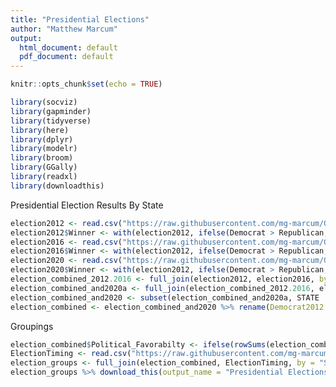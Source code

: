 ---
title: "Presidential Elections"
author: "Matthew Marcum"
output:
  html_document: default
  pdf_document: default
---

```{r setup, include=FALSE}
knitr::opts_chunk$set(echo = TRUE)
```



```{r,  include=FALSE}
library(socviz)
library(gapminder)
library(tidyverse)
library(here)
library(dplyr)
library(modelr)
library(broom)
library(GGally)
library(readxl)
library(downloadthis)
```

Presidential Election Results By State

```{r}
election2012 <- read.csv("https://raw.githubusercontent.com/mg-marcum/Gubernatorial-Elections/main/federalelections2012.csv")
election2012$Winner <- with(election2012, ifelse(Democrat > Republican, "D", "R"))
election2016 <- read.csv("https://raw.githubusercontent.com/mg-marcum/Gubernatorial-Elections/main/federalelections2016.csv")
election2016$Winner <- with(election2012, ifelse(Democrat > Republican, "D", "R"))
election2020 <- read.csv("https://raw.githubusercontent.com/mg-marcum/Gubernatorial-Elections/main/2020federalelections.csv")
election2020$Winner <- with(election2012, ifelse(Democrat > Republican, "D", "R"))
election_combined_2012.2016 <- full_join(election2012, election2016, by = "STATE")
election_combined_and2020a <- full_join(election_combined_2012.2016, election2020, by = "STATE")
election_combined_and2020 <- subset(election_combined_and2020a, STATE != "DC")
election_combined <- election_combined_and2020 %>% rename(Democrat2012 = Democrat.x, Republican2012 = Republican.x, Other2012 = Other.x, Winner2012 = Winner.x, Democrat2016 = Democrat.y, Republican2016 = Republican.y, Other2016 = Other.y, Winner2016 = Winner.y, Democrat2020 = Democrat, Republican2020 = Republican, Other2020 = Other, Winner2020 = Winner)
```

Groupings

```{r}
election_combined$Political_Favorabilty <- ifelse(rowSums(election_combined == "D") == 3, "Democrat", ifelse(rowSums(election_combined == "R") == 3, "Republican", "Swing"))
ElectionTiming <- read.csv("https://raw.githubusercontent.com/mg-marcum/Gubernatorial-Elections/main/ElectionTiming.csv")
election_groups <- full_join(election_combined, ElectionTiming, by = "STATE")
election_groups %>% download_this(output_name = "Presidential Elections and State Groupings", output_extension = ".xlsx", button_label = "Download as XLSX", button_type = "warning", has_icon = TRUE, icon = "fa fa-save")
```